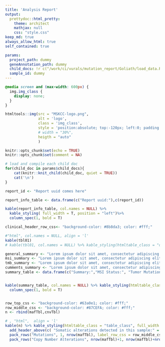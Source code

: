 ```yaml
---
title: 'Analysis Report'
output:
  prettydoc::html_pretty:
    theme: architect
    mathjax: null
    css: "style.css"
keep_md: true
always_allow_html: true
self_contained: true

params:
  project_path: dummy
  geneAnnotation_path: dummy
  child_docs: !r c("/work/ci/vurals/mutation_report/Goliath/load_data.Rmd") #
  sample_id: dummy
---
```



```css
@media screen and (max-width: 600px) {
  img.img_class {
    display: none;
  }
}
```


```r
htmltools::img(src = "MSKCC-logo.png",
               alt = 'logo',
               class = 'img_class',
               style = 'position:absolute; top:-120px; left:0; padding:3px; max-height: 70px', 
               # width = "30%",
               heigth = "auto"
               )
```

```r
knitr::opts_chunk$set(echo = TRUE)
knitr::opts_chunk$set(comment = NA)
```

```r
# load and compile each child doc
for(child_doc in params$child_docs){
    cat(knitr::knit_child(child_doc, quiet = TRUE))
    cat('\n')
}
```

```r
report_id <- "Report uuid comes here"

report_info_table <- data.frame(c("Report uuid:"),c(report_id))

kable(report_info_table, col.names = NULL) %>% 
  kable_styling( full_width = T, position = "left")%>% 
  column_spec(1, bold = T)
```

```r
clinical_header_row_css<- "background-color: #8b8da3; color: #fff;"

#"html", col.names = NULL, align = 'l'
kable(tbl01)
# kable(tbl01, col.names = NULL) %>% kable_styling(htmltable_class = "data_clinical_table_style", full_width = T, position = "left")%>% add_header_above(c( "Data clinical:" = 4), align= "l",extra_css= clinical_header_row_css )
```


```r
general_summary <- "Lorem ipsum dolor sit amet, consectetur adipiscing elit, sed do eiusmod tempor incididunt ut labore et dolore magna aliqua. Ut enim ad minim veniam, quis nostrud exercitation ullamco laboris nisi ut aliquip ex ea commodo consequat. Duis aute irure dolor in reprehenderit in voluptate velit esse cillum dolore eu fugiat nulla pariatur. Excepteur sint occaecat cupidatat non proident, sunt in culpa qui officia deserunt mollit anim id est laborum."
msi_summary <- "Lorem ipsum dolor sit amet, consectetur adipiscing elit, sed do eiusmod tempor incididunt ut labore et dolore magna aliqua. Ut enim ad minim veniam, quis nostrud exercitation ullamco laboris nisi ut aliquip ex ea commodo consequat. Duis aute irure dolor in reprehenderit in voluptate velit esse cillum dolore eu fugiat nulla pariatur. Excepteur sint occaecat cupidatat non proident, sunt in culpa qui officia deserunt mollit anim id est laborum."
tmb_summary <- "Lorem ipsum dolor sit amet, consectetur adipiscing elit, sed do eiusmod tempor incididunt ut labore et dolore magna aliqua. Ut enim ad minim veniam, quis nostrud exercitation ullamco laboris nisi ut aliquip ex ea commodo consequat. Duis aute irure dolor in reprehenderit in voluptate velit esse cillum dolore eu fugiat nulla pariatur. Excepteur sint occaecat cupidatat non proident, sunt in culpa qui officia deserunt mollit anim id est laborum."
cumments_summary <- "Lorem ipsum dolor sit amet, consectetur adipiscing elit, sed do eiusmod tempor incididunt ut labore et dolore magna aliqua. Ut enim ad minim veniam, quis nostrud exercitation ullamco laboris nisi ut aliquip ex ea commodo consequat. Duis aute irure dolor in reprehenderit in voluptate velit esse cillum dolore eu fugiat nulla pariatur. Excepteur sint occaecat cupidatat non proident, sunt in culpa qui officia deserunt mollit anim id est laborum."
summary_table <- data.frame(c("Summary:","MSI Status:", "Tumor Mutations Burden:", "Comments:"),c(general_summary,msi_summary,tmb_summary,cumments_summary))


kable(summary_table, col.names = NULL) %>% kable_styling(htmltable_class = "summary_table_style", full_width = T, position = "left")%>%
  column_spec(1, bold = T)



```


```r
row_top_css <- "background-color: #63a0e1; color: #fff;"
row_middle_css <- "background-color: #87CEFA; color: #fff;"
n <- rbind(mafTbl,cnvTbl)

# , "html",  align = 'l'
kable(n) %>% kable_styling(htmltable_class = "table_class", full_width = T, position = "left")%>%
  add_header_above(c( "Somatic alterations detected in this sample:" = 5), align= "l",extra_css= row_top_css )%>%
  pack_rows("Mutations", 1, nrow(mafTbl), label_row_css = row_middle_css)%>%
  pack_rows("Copy Number Alterations", nrow(mafTbl)+1, nrow(mafTbl)+nrow(cnvTbl), label_row_css = row_middle_css)
```